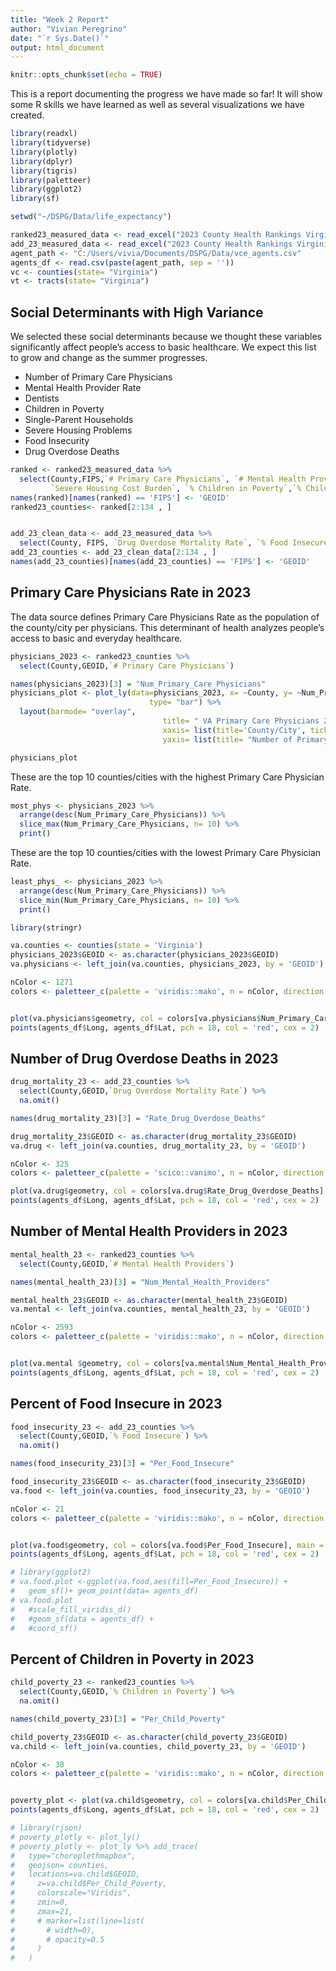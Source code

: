 ```yaml
---
title: "Week 2 Report"
author: "Vivian Peregrino"
date: "`r Sys.Date()`"
output: html_document
---
```


```r
knitr::opts_chunk$set(echo = TRUE)
```

This is a report documenting the progress we have made so far! It will show some R skills we have learned as well as several visualizations we have created.

```r
library(readxl)
library(tidyverse)
library(plotly)
library(dplyr)
library(tigris)
library(paletteer)
library(ggplot2)
library(sf)

setwd("~/DSPG/Data/life_expectancy")

ranked23_measured_data <- read_excel("2023 County Health Rankings Virginia Data.xlsx", sheet = 4, skip= 1)
add_23_measured_data <- read_excel("2023 County Health Rankings Virginia Data.xlsx", sheet = 5, skip= 1)
agent_path <- "C:/Users/vivia/Documents/DSPG/Data/vce_agents.csv"
agents_df <- read.csv(paste(agent_path, sep = ''))
vc <- counties(state= "Virginia")
vt <- tracts(state= "Virginia")
```

## Social Determinants with High Variance

We selected these social determinants because we thought these variables significantly affect people's access to basic healthcare. We expect this list to grow and change as the summer progresses.

  + Number of Primary Care Physicians
  + Mental Health Provider Rate
  + Dentists
  + Children in Poverty 
  + Single-Parent Households
  + Severe Housing Problems
  + Food Insecurity
  + Drug Overdose Deaths 

```r
ranked <- ranked23_measured_data %>%
  select(County,FIPS,`# Primary Care Physicians`, `# Mental Health Providers`, `Dentist Rate`, 
         `Severe Housing Cost Burden`, `% Children in Poverty`,`% Children in Single-Parent Households`)
names(ranked)[names(ranked) == 'FIPS'] <- 'GEOID'
ranked23_counties<- ranked[2:134 , ]


add_23_clean_data <- add_23_measured_data %>%
  select(County, FIPS, `Drug Overdose Mortality Rate`, `% Food Insecure`)
add_23_counties <- add_23_clean_data[2:134 , ]
names(add_23_counties)[names(add_23_counties) == 'FIPS'] <- 'GEOID'
```

## Primary Care Physicians Rate in 2023
The data source defines Primary Care Physicians Rate as the population of the county/city per physicians. This determinant of health analyzes people's access to basic and everyday healthcare.

```r
physicians_2023 <- ranked23_counties %>%
  select(County,GEOID,`# Primary Care Physicians`)

```


```r
names(physicians_2023)[3] = "Num_Primary_Care_Physicians"
physicians_plot <- plot_ly(data=physicians_2023, x= ~County, y= ~Num_Primary_Care_Physicians, 
                               type= "bar") %>%
  layout(barmode= "overlay",
                                  title= " VA Primary Care Physicians 2023",
                                  xaxis= list(title='County/City', tickangle= 40),
                                  yaxis= list(title= "Number of Primary Care Physicians"))

physicians_plot
```

These are the top 10 counties/cities with the highest Primary Care Physician Rate.

```r
most_phys <- physicians_2023 %>%
  arrange(desc(Num_Primary_Care_Physicians)) %>%
  slice_max(Num_Primary_Care_Physicians, n= 10) %>%
  print()
```

These are the top 10 counties/cities with the lowest Primary Care Physician Rate.
```r
least_phys_ <- physicians_2023 %>%
  arrange(desc(Num_Primary_Care_Physicians)) %>%
  slice_min(Num_Primary_Care_Physicians, n= 10) %>%
  print()

```

``` r
library(stringr)

va.counties <- counties(state = 'Virginia')
physicians_2023$GEOID <- as.character(physicians_2023$GEOID)
va.physicians <- left_join(va.counties, physicians_2023, by = 'GEOID')

nColor <- 1271
colors <- paletteer_c(palette = 'viridis::mako', n = nColor, direction = -1)


plot(va.physicians$geometry, col = colors[va.physicians$Num_Primary_Care_Physicians], main = 'VCE Agents and Number of Primary Care Physicians')
points(agents_df$Long, agents_df$Lat, pch = 18, col = 'red', cex = 2)

```

## Number of Drug Overdose Deaths in 2023

```r
drug_mortality_23 <- add_23_counties %>%
  select(County,GEOID,`Drug Overdose Mortality Rate`) %>%
  na.omit()

names(drug_mortality_23)[3] = "Rate_Drug_Overdose_Deaths"
```

```r
drug_mortality_23$GEOID <- as.character(drug_mortality_23$GEOID)
va.drug <- left_join(va.counties, drug_mortality_23, by = 'GEOID')

nColor <- 325
colors <- paletteer_c(palette = 'scico::vanimo', n = nColor, direction = -1)

plot(va.drug$geometry, col = colors[va.drug$Rate_Drug_Overdose_Deaths], main = 'VCE Agents and Rate of Drug Overdose Deaths')
points(agents_df$Long, agents_df$Lat, pch = 18, col = 'red', cex = 2)
```

## Number of Mental Health Providers in 2023
```r
mental_health_23 <- ranked23_counties %>%
  select(County,GEOID,`# Mental Health Providers`)

names(mental_health_23)[3] = "Num_Mental_Health_Providers"
```

``` r
mental_health_23$GEOID <- as.character(mental_health_23$GEOID)
va.mental <- left_join(va.counties, mental_health_23, by = 'GEOID')

nColor <- 2593
colors <- paletteer_c(palette = 'viridis::mako', n = nColor, direction = -1)


plot(va.mental $geometry, col = colors[va.mental$Num_Mental_Health_Providers], main = 'VCE Agents and Number of Mental Health Providers')
points(agents_df$Long, agents_df$Lat, pch = 18, col = 'red', cex = 2)
```

## Percent of Food Insecure in 2023
```r
food_insecurity_23 <- add_23_counties %>%
  select(County,GEOID,`% Food Insecure`) %>%
  na.omit()

names(food_insecurity_23)[3] = "Per_Food_Insecure"
```

```r
food_insecurity_23$GEOID <- as.character(food_insecurity_23$GEOID)
va.food <- left_join(va.counties, food_insecurity_23, by = 'GEOID')

nColor <- 21
colors <- paletteer_c(palette = 'viridis::mako', n = nColor, direction = -1)


plot(va.food$geometry, col = colors[va.food$Per_Food_Insecure], main = 'VCE Agents and Percent Food Insecure')
points(agents_df$Long, agents_df$Lat, pch = 18, col = 'red', cex = 2)
```

```r
# library(ggplot2)
# va.food.plot <-ggplot(va.food,aes(fill=Per_Food_Insecure)) +
#   geom_sf()+ geom_point(data= agents_df)
# va.food.plot
#   #scale_fill_viridis_d()
#   #geom_sf(data = agents_df) +
#   #coord_sf()
```
## Percent of Children in Poverty in 2023
```r
child_poverty_23 <- ranked23_counties %>%
  select(County,GEOID,`% Children in Poverty`) %>%
  na.omit()

names(child_poverty_23)[3] = "Per_Child_Poverty"
```

```r
child_poverty_23$GEOID <- as.character(child_poverty_23$GEOID)
va.child <- left_join(va.counties, child_poverty_23, by = 'GEOID')

nColor <- 38
colors <- paletteer_c(palette = 'viridis::mako', n = nColor, direction = -1)


poverty_plot <- plot(va.child$geometry, col = colors[va.child$Per_Child_Poverty], main = 'VCE Agents and Percent of Children in Poverty')
points(agents_df$Long, agents_df$Lat, pch = 18, col = 'red', cex = 2)
```

```r
# library(rjson)
# poverty_plotly <- plot_ly()
# poverty_plotly <- plot_ly %>% add_trace(
#   type="choroplethmapbox",
#   geojson= counties,
#   locations=va.child$GEOID,
#     z=va.child$Per_Child_Poverty,
#     colorscale="Viridis",
#     zmin=0,
#     zmax=21,
#     # marker=list(line=list(
#       # width=0),
#       # opacity=0.5
#     )
#   )
```
